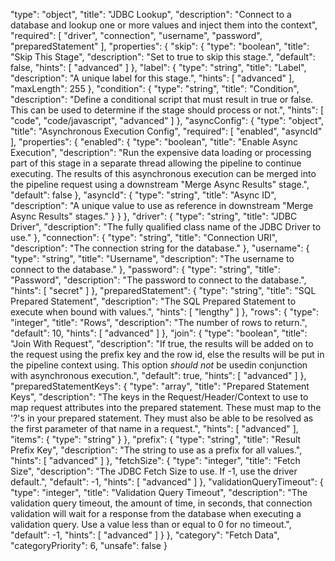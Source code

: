   "type": "object",
  "title": "JDBC Lookup",
  "description": "Connect to a database and lookup one or more values and inject them into the context",
  "required": [
    "driver",
    "connection",
    "username",
    "password",
    "preparedStatement"
  ],
  "properties": {
    "skip": {
      "type": "boolean",
      "title": "Skip This Stage",
      "description": "Set to true to skip this stage.",
      "default": false,
      "hints": [
        "advanced"
      ]
    },
    "label": {
      "type": "string",
      "title": "Label",
      "description": "A unique label for this stage.",
      "hints": [
        "advanced"
      ],
      "maxLength": 255
    },
    "condition": {
      "type": "string",
      "title": "Condition",
      "description": "Define a conditional script that must result in true or false. This can be used to determine if the stage should process or not.",
      "hints": [
        "code",
        "code/javascript",
        "advanced"
      ]
    },
    "asyncConfig": {
      "type": "object",
      "title": "Asynchronous Execution Config",
      "required": [
        "enabled",
        "asyncId"
      ],
      "properties": {
        "enabled": {
          "type": "boolean",
          "title": "Enable Async Execution",
          "description": "Run the expensive data loading or processing part of this stage in a separate thread allowing the pipeline to continue executing. The results of this asynchronous execution can be merged into the pipeline request using a downstream \"Merge Async Results\" stage.",
          "default": false
        },
        "asyncId": {
          "type": "string",
          "title": "Async ID",
          "description": "A unique value to use as reference in downstream \"Merge Async Results\" stages."
        }
      }
    },
    "driver": {
      "type": "string",
      "title": "JDBC Driver",
      "description": "The fully qualified class name of the JDBC Driver to use."
    },
    "connection": {
      "type": "string",
      "title": "Connection URI",
      "description": "The connection string for the database."
    },
    "username": {
      "type": "string",
      "title": "Username",
      "description": "The username to connect to the database."
    },
    "password": {
      "type": "string",
      "title": "Password",
      "description": "The password to connect to the database.",
      "hints": [
        "secret"
      ]
    },
    "preparedStatement": {
      "type": "string",
      "title": "SQL Prepared Statement",
      "description": "The SQL Prepared Statement to execute when bound with values.",
      "hints": [
        "lengthy"
      ]
    },
    "rows": {
      "type": "integer",
      "title": "Rows",
      "description": "The number of rows to return.",
      "default": 10,
      "hints": [
        "advanced"
      ]
    },
    "join": {
      "type": "boolean",
      "title": "Join With Request",
      "description": "If true, the results will be added on to the request using the prefix key and the row id, else the results will be put in the pipeline context using. This option <em>should not</em> be usedin conjunction with asynchronous execution.",
      "default": true,
      "hints": [
        "advanced"
      ]
    },
    "preparedStatementKeys": {
      "type": "array",
      "title": "Prepared Statement Keys",
      "description": "The keys in the Request/Header/Context to use to map request attributes into the prepared statement.  These must map to the '?'s in your prepared statement.  They must also be able to be resolved as the first parameter of that name in a request.",
      "hints": [
        "advanced"
      ],
      "items": {
        "type": "string"
      }
    },
    "prefix": {
      "type": "string",
      "title": "Result Prefix Key",
      "description": "The string to use as a prefix for all values.",
      "hints": [
        "advanced"
      ]
    },
    "fetchSize": {
      "type": "integer",
      "title": "Fetch Size",
      "description": "The JDBC Fetch Size to use.  If -1, use the driver default.",
      "default": -1,
      "hints": [
        "advanced"
      ]
    },
    "validationQueryTimeout": {
      "type": "integer",
      "title": "Validation Query Timeout",
      "description": "The validation query timeout, the amount of time, in seconds, that connection validation will wait for a response from the database when executing a validation query.  Use a value less than or equal to 0 for no timeout.",
      "default": -1,
      "hints": [
        "advanced"
      ]
    }
  },
  "category": "Fetch Data",
  "categoryPriority": 6,
  "unsafe": false
}
